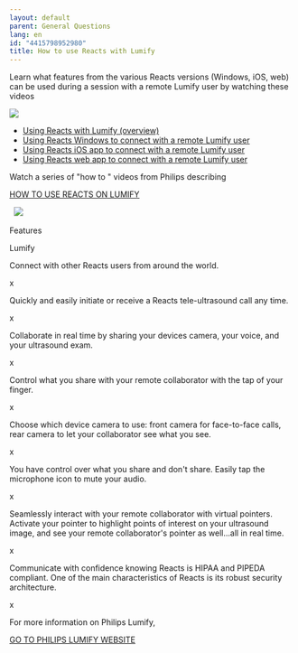 ```yaml
---
layout: default
parent: General Questions
lang: en
id: "4415798952980"
title: How to use Reacts with Lumify
---
```

Learn what features from the various Reacts versions (Windows, iOS, web) can be used during a session with a remote Lumify user by watching these videos

![](https://reacts.com/app/uploads/2019/09/WebSiteBanners_Lumify.jpg)

*   [Using Reacts with Lumify (overview)](https://www.youtube.com/watch?v=s_ThSWck2TM)
*   [Using Reacts Windows to connect with a remote Lumify user](https://www.youtube.com/watch?v=6AF_WPwZzKs)
*   [Using Reacts iOS app to connect with a remote Lumify user](https://www.youtube.com/watch?v=rWAB-HT_WTE)
*   [Using Reacts web app to connect with a remote Lumify user](https://www.youtube.com/watch?v=HT2KUsAnImw) 

Watch a series of "how to " videos from Philips describing

[HOW TO USE REACTS ON LUMIFY](https://www.usa.philips.com/healthcare/sites/lumify/how-to-videos#page=1&filters=Product%2FPhilips+Lumify+with+Reacts%2C)

  ![](https://reacts.com/app/uploads/2019/09/Lumify-1.png)

Features

Lumify

Connect with other Reacts users from around the world.

x

Quickly and easily initiate or receive a Reacts tele-ultrasound call any time.

x

Collaborate in real time by sharing your devices camera, your voice, and your ultrasound exam.

x

Control what you share with your remote collaborator with the tap of your finger.

x

Choose which device camera to use: front camera for face-to-face calls, rear camera to let your collaborator see what you see.

x

You have control over what you share and don't share. Easily tap the microphone icon to mute your audio.

x

Seamlessly interact with your remote collaborator with virtual pointers. Activate your pointer to highlight points of interest on your ultrasound image, and see your remote collaborator's pointer as well...all in real time.

x

Communicate with confidence knowing Reacts is HIPAA and PIPEDA compliant. One of the main characteristics of Reacts is its robust security architecture. 

x

For more information on Philips Lumify,

[GO TO PHILIPS LUMIFY WEBSITE](https://www.usa.philips.com/healthcare/sites/lumify)


